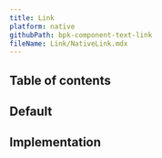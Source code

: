 ```yaml
---
title: Link
platform: native
githubPath: bpk-component-text-link
fileName: Link/NativeLink.mdx
---
```




## Table of contents

## Default

<NativeComponentScreenshots
  iOS={iosLinkDefault}
  iOSAltText="iOS default text link"
  android={androidLinkDefault}
  androidAltText="Android default text link" />

## Implementation

<Readme file={readme} />
